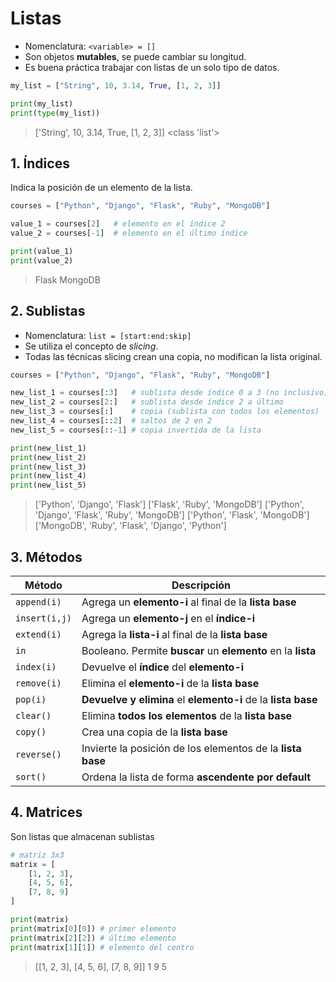 # Listas

- Nomenclatura: `<variable> = []`
- Son objetos **mutables**, se puede cambiar su longitud.
- Es buena práctica trabajar con listas de un solo tipo de datos.

```python
my_list = ["String", 10, 3.14, True, [1, 2, 3]]

print(my_list)
print(type(my_list))
```
> \['String', 10, 3.14, True, \[1, 2, 3\]\]
> \<class 'list'\>

## 1. Índices

Indica la posición de un elemento de la lista.

```python
courses = ["Python", "Django", "Flask", "Ruby", "MongoDB"]

value_1 = courses[2]   # elemento en el índice 2
value_2 = courses[-1]  # elemento en el último índice

print(value_1)
print(value_2)
```
> Flask
> MongoDB

## 2. Sublistas
- Nomenclatura: `list = [start:end:skip]`
- Se utiliza el concepto de *slicing*.
- Todas las técnicas slicing crean una copia, no modifican la lista original.

```python
courses = ["Python", "Django", "Flask", "Ruby", "MongoDB"]

new_list_1 = courses[:3]   # sublista desde índice 0 a 3 (no inclusivo)
new_list_2 = courses[2:]   # sublista desde índice 2 a último
new_list_3 = courses[:]    # copia (sublista con todos los elementos)
new_list_4 = courses[::2]  # saltos de 2 en 2
new_list_5 = courses[::-1] # copia invertida de la lista

print(new_list_1)
print(new_list_2)
print(new_list_3)
print(new_list_4)
print(new_list_5)
```
> \['Python', 'Django', 'Flask'\]
> \['Flask', 'Ruby', 'MongoDB'\]
> \['Python', 'Django', 'Flask', 'Ruby', 'MongoDB'\]
> \['Python', 'Flask', 'MongoDB'\]
> \['MongoDB', 'Ruby', 'Flask', 'Django', 'Python'\]

## 3. Métodos

|Método|Descripción|
|---|---|
|`append(i)`|Agrega un **elemento-i** al final de la **lista base**|
|`insert(i,j)`|Agrega un **elemento-j** en el **índice-i**|
|`extend(i)`|Agrega la **lista-i** al final de la **lista base**|
|`in`|Booleano. Permite **buscar** un **elemento** en la **lista**|
|`index(i)`|Devuelve el **índice** del **elemento-i**|
|`remove(i)`|Elimina el **elemento-i** de la **lista base**|
|`pop(i)`|**Devuelve y elimina** el **elemento-i** de la **lista base**|
|`clear()`|Elimina **todos los elementos** de la **lista base**|
|`copy()`|Crea una copia de la **lista base**|
|`reverse()`|Invierte la posición de los elementos de la **lista base**|
|`sort()`|Ordena la lista de forma **ascendente por default**|


## 4. Matrices
Son listas que almacenan sublistas

```python
# matriz 3x3
matrix = [
    [1, 2, 3],
    [4, 5, 6],
    [7, 8, 9]
]

print(matrix)
print(matrix[0][0]) # primer elemento
print(matrix[2][2]) # último elemento
print(matrix[1][1]) # elemento del centro
```
> \[\[1, 2, 3\], \[4, 5, 6\], \[7, 8, 9\]\]
> 1
> 9
> 5
